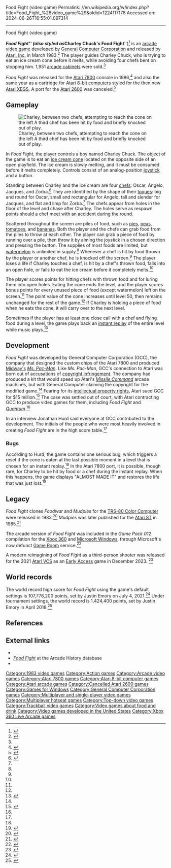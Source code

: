 Food Fight (video game)
Permalink: //en.wikipedia.org/w/index.php?title=Food_Fight_%28video_game%29&oldid=1224117178
Accessed on: 2024-06-26T16:55:01.097314



------
Food Fight (video game)
{{Infobox video game
| collapsible = 
| state = 
| italic title = 
| title = ''Food Fight''
| image = Food fight flyer.png
| caption = Arcade flyer
| developer = [[General Computer Corporation]]
| publisher = [[Atari, Inc.]]
| platforms = [[Arcade video game|Arcade]], [[Atari 7800]], [[Atari 8-bit]]
| released = '''Arcade'''<br>{{vgrelease|NA|March 1983|EU|1983}}'''Atari 8-bit, 7800'''<br>1986
| genre = [[Action game|Action]]
| modes = 1-2 players alternating turns
| director = 
| producer = 
| designer = Keith Sawyer<br>Jonathan Hurd
| programmer = 
| artist = 
| writer = 
| composer = Patty Goodson
| arcade system = Atari 68000
}}

'''''Food Fight''''' (also styled as '''''Charley Chuck's Food Fight''''')<ref name="KLOV">{{cite web|url=http://www.arcade-museum.com/game_detail.php?game_id=7837|title=Food Fight - Videogame by Atari|work=[[Killer List of Videogames]]|accessdate=2010-12-06|archive-date=2010-01-02|archive-url=https://web.archive.org/web/20100102232548/http://arcade-museum.com/game_detail.php?game_id=7837|url-status=live}}</ref> is an [[arcade video game]] developed by [[General Computer Corporation]] and released by [[Atari, Inc.]] in March 1983.<ref name="atari_production">{{cite web|title=Atari Production Numbers Memo|url=http://www.atarigames.com/index.php?option=com_content&view=article&id=47:atari-production-numbers-memo&catid=5:atari-inter-office-memos&Itemid=5|publisher=[[Atari, Inc.]]|archivedate=20 January 2013|date=4 January 2010|archiveurl=https://web.archive.org/web/20130120084806/http://www.atarigames.com/index.php?option=com_content&view=article&id=47%3Aatari-production-numbers-memo&catid=5%3Aatari-inter-office-memos&Itemid=5|url-status=dead}}</ref> The player guides Charley Chuck, who is trying to eat an ice cream cone before it melts, while avoiding four chefs bent on stopping him. 1,951 [[arcade cabinet]]s were sold.<ref name="atari_production"/>

''Food Fight'' was released for the [[Atari 7800]] console in 1986,<ref>{{cite web|url=http://www.gamefaqs.com/atari7800/585397-food-fight|title=Food Fight for Atari 7800|website=[[GameFAQs]]|accessdate=2010-12-06|archive-date=2011-08-07|archive-url=https://web.archive.org/web/20110807084838/http://www.gamefaqs.com/atari7800/585397-food-fight|url-status=live}}</ref> and also the same year as a cartridge for [[Atari 8-bit computers]] styled for the then new [[Atari XEGS]]. A port for the [[Atari 2600]] was canceled.<ref>{{cite web|url=http://www.gamefaqs.com/atari2600/584741-food-fight|title=Food Fight for Atari 2600|website=[[GameFAQs]]|accessdate=2010-12-06|archive-date=2011-08-07|archive-url=https://web.archive.org/web/20110807105854/http://www.gamefaqs.com/atari2600/584741-food-fight|url-status=live}}</ref>

==Gameplay==
[[Image:FoodFightPlay.png|left|thumb|Charley, between two chefs, attempting to reach the cone on the left A third chef has been hit by food and briefly knocked out of play.]]

In ''Food Fight'', the player controls a boy named Charley Chuck. The object of the game is to eat an [[ice cream cone]] located on the opposite side of an open playfield. The ice cream is slowly melting, and it must be consumed before it melts completely. Controls consist of an analog-position [[joystick]] and a button.

Standing between Charley and the ice cream are four [[chef]]s: Oscar, Angelo, Jacques, and Zorba.<ref name="AH">{{cite web|url=http://www.arcade-history.com/?n=food-fight&page=detail&id=867|title=Food Fight Video Game|work=ArcadeHistory.com|accessdate=2010-12-06|archive-date=2011-05-06|archive-url=https://web.archive.org/web/20110506072645/http://www.arcade-history.com/?n=food-fight&page=detail&id=867|url-status=live}}</ref> They are identified by the shape of their [[toque]]s: big and round for Oscar, small and rectangular for Angelo, tall and slender for Jacques, and flat and limp for Zorba.<ref name="KLOV"/> The chefs appear from holes in the floor of the level and chase after Charley. The holes serve as respawn points should a chef meet with an accident during the round.

Scattered throughout the screen are piles of food, such as [[pie]]s, [[pea]]s, [[tomato]]es, and [[banana]]s. Both the player and the chefs can grab food from the piles to throw at each other. The player can grab a piece of food by running over a pile, then throw it by aiming the joystick in a chosen direction and pressing the button. The supplies of most foods are limited, but [[watermelon]] is unlimited in supply.<ref name="KLOV"/> Whenever a chef is hit by food thrown by the player or another chef, he is knocked off the screen.<ref name="KLOV"/> The player loses a life if Charley touches a chef, is hit by a chef's thrown food, falls into an open hole, or fails to eat the ice cream before it completely melts.<ref name="KLOV"/>

The player scores points for hitting chefs with thrown food and for luring them into open holes. Eating the cone ends the level, and the player scores bonus points for every unused piece of food (except watermelon) left on the screen.<ref name="AH"/> The point value of the cone increases until level 50, then remains unchanged for the rest of the game.<ref name="AH"/> If Charley is holding a piece of food when he eats the cone, it will carry over to the next level.

Sometimes if the player has at least one close call with a chef and flying food during a level, the game plays back an [[instant replay]] of the entire level while music plays.<ref name="hurd">{{cite web|last1=Stulir|first1=Mike|title=Interview with Jonathan Hurd|url=http://www.classicarcademuseum.org/game-of-the-month/food-fight.htm|website=[[Funspot Family Fun Center#American Classic Arcade Museum|American Classic Arcade Museum]]|access-date=2013-03-05|archive-url=https://web.archive.org/web/20130501030009/http://www.classicarcademuseum.org/game-of-the-month/food-fight.htm|archive-date=2013-05-01|url-status=dead}}</ref>

==Development==
''Food Fight'' was developed by General Computer Corporation (GCC), the company that designed the custom chips of the Atari 7800 and produced [[Midway Games|Midway's]] ''[[Ms. Pac-Man]]''. Like ''Ms. Pac-Man'', GCC's connection to Atari was born out of accusations of [[copyright infringement]]. The company had produced a kit that would speed up Atari's ''[[Missile Command]]'' arcade machines, but with General Computer claiming the copyright for the modified game.<ref name="AH"/> Fearing for its [[intellectual property rights]], Atari sued GCC for $15 million.<ref name="Gamasutra">{{cite web|url=http://www.gamasutra.com/view/feature/3766/atari_the_golden_years__a_.php?page=16|title=Atari: The Golden Years - A History, 1978-1981|author=Steve Fulton|website=[[Gamasutra]]|date=2008-08-21|accessdate=2010-12-06|archive-date=2010-11-10|archive-url=https://web.archive.org/web/20101110090006/http://www.gamasutra.com/view/feature/3766/atari_the_golden_years__a_.php?page=16|url-status=live}}</ref> The case was settled out of court, with Atari contracting GCC to produce video games for them, including ''Food Fight'' and ''[[Quantum (video game)|Quantum]]''.<ref name="Gamasutra"/>

In an interview Jonathan Hurd said everyone at GCC contributed to the development. The initials of the people who were most heavily involved in creating ''Food Fight'' are in the high score table.<ref name="hurd"/>

===Bugs===
According to Hurd, the game contains one serious bug, which triggers a reset if the cone is eaten at the last possible moment in a level that is chosen for an instant replay.<ref name="hurd"/> In the Atari 7800 port, it is possible, though rare, for Charley to be hit by food or a chef during the instant replay. When this happens, the game displays "ALMOST MADE IT" and restores the life that was just lost.<ref>{{cite web|title=Food Fight forums|url=http://www.giantbomb.com/food-fight/3030-16876/forums/i-am-overcome-with-shame-473017/|website=[[Giant Bomb]]|date=23 December 2010 |access-date=2016-06-10|archive-date=2018-09-20|archive-url=https://web.archive.org/web/20180920161013/https://www.giantbomb.com/food-fight/3030-16876/forums/i-am-overcome-with-shame-473017/|url-status=live}}</ref>

==Legacy==
''Food Fight'' clones ''Foodwar'' and ''Mudpies'' for the [[TRS-80 Color Computer]] were released in 1983.<ref>{{cite web |last1= Boyle |first1= L. Curtis |title= Tandy (TRS-80) Color Computer Games - Arcade Clones Index |url= http://www.lcurtisboyle.com/nitros9/clones.html |access-date= 2016-07-21 |archive-date= 2016-08-13 |archive-url= https://web.archive.org/web/20160813005945/http://www.lcurtisboyle.com/nitros9/clones.html |url-status= live }}</ref> ''Mudpies'' was later published for the [[Atari ST]] in 1985.<ref>{{cite web |title=Mudpies |url=http://www.atarimania.com/game-atari-st-mudpies_21666.html |website=Atari Mania |access-date=2021-05-10 |archive-date=2021-05-10 |archive-url=https://web.archive.org/web/20210510153434/http://www.atarimania.com/game-atari-st-mudpies_21666.html |url-status=live }}</ref>

The arcade version of ''Food Fight'' was included in the ''Game Pack 012'' compilation for the [[Xbox 360]] and [[Microsoft Windows]], through Microsoft's now defunct [[Game Room]] service.<ref>{{cite web |url=http://marketplace.xbox.com/en-US/Product/Game-Pack-012/00000000-0000-4002-8000-c0004d530901 |title=Game Pack 012 |access-date=December 18, 2019 |archive-url=https://web.archive.org/web/20101207053306/http://marketplace.xbox.com/en-US/Product/Game-Pack-012/00000000-0000-4002-8000-c0004d530901 |archive-date=December 7, 2010 |url-status=bot: unknown }}</ref>

A modern reimagining of ''Food Fight'' as a third-person shooter was released for the 2021 [[Atari VCS (2021 console)|Atari VCS]] as an [[Early access|Early Access]] game in December 2023. <ref>{{Cite web |date=2023-12-15 |title=Food Fight: Culinary Combat releases on Early Access today… on Atari VCS |url=https://www.destructoid.com/food-fight-culinary-combat-releases-on-early-access-today-on-atari-vcs/ |access-date=2024-02-09 |website=Destructoid |language=en-US}}</ref>

==World records==
The world record high score for ''Food Fight'' using the game's default settings is 107,778,200 points, set by Justin Emory on July 4, 2021.<ref>{{cite web|date=July 4, 2021|title=Arcade - Food Fight - Points [Marathon] - 107,778,200 - Justin Emory|url=https://www.twingalaxies.com/showthread.php/233571-Arcade-Food-Fight-Points-Marathon-107-778-200-Justin-Emory|url-status=live|website=[[Twin Galaxies]]|accessdate=2021-07-05|archive-date=2021-07-09|archive-url=https://web.archive.org/web/20210709183531/https://www.twingalaxies.com/showthread.php/233571-Arcade-Food-Fight-Points-Marathon-107-778-200-Justin-Emory}}</ref> Under tournament settings, the world record is 1,424,400 points, set by Justin Emory in April 2018.<ref>{{cite web |url=https://www.twingalaxies.com/game/food-fight/arcade |title=Food Fight (Tournament) |website=[[Twin Galaxies]] |accessdate=2018-04-13 |archive-date=2018-04-14 |archive-url=https://web.archive.org/web/20180414010329/https://www.twingalaxies.com/game/food-fight/arcade |url-status=live }}</ref>

==References==
{{Reflist}}

==External links==
* {{KLOV game|id=7837|name=Food Fight}}
* [http://www.arcade-history.com/?page=detail&id=867 ''Food Fight''] at the Arcade History database
* {{IAg|Food_Fight_1987_Atari_NTSC|platform=Atari 7800}}

[[Category:1983 video games]]
[[Category:Action games]]
[[Category:Arcade video games]]
[[Category:Atari 7800 games]]
[[Category:Atari 8-bit computer games]]
[[Category:Atari arcade games]]
[[Category:Cancelled Atari 2600 games]]
[[Category:Games for Windows]]
[[Category:General Computer Corporation games]]
[[Category:Multiplayer and single-player video games]]
[[Category:Multiplayer hotseat games]]
[[Category:Top-down video games]]
[[Category:Trackball video games]]
[[Category:Video games about food and drink]]
[[Category:Video games developed in the United States]]
[[Category:Xbox 360 Live Arcade games]]